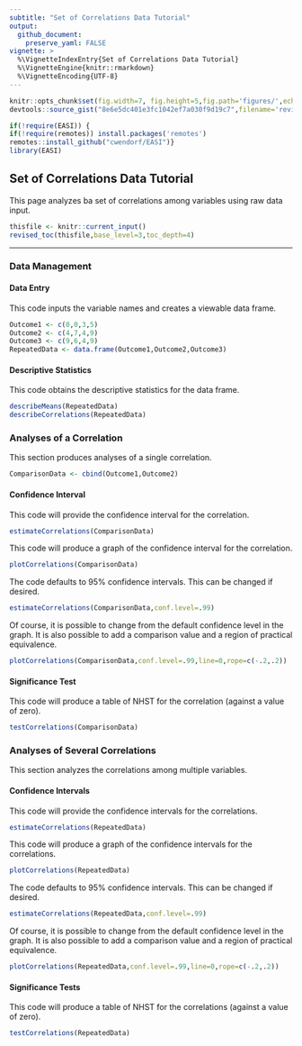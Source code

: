 ```yaml
---
subtitle: "Set of Correlations Data Tutorial"
output:
  github_document:
    preserve_yaml: FALSE
vignette: >
  %\VignetteIndexEntry{Set of Correlations Data Tutorial}
  %\VignetteEngine{knitr::rmarkdown}
  %\VignetteEncoding{UTF-8}
---
```


```r
knitr::opts_chunk$set(fig.width=7, fig.height=5,fig.path='figures/',echo=TRUE,warning=FALSE,message=FALSE)
devtools::source_gist("8e6e5dc401e3fc1042ef7a030f9d19c7",filename='revised_toc.R')
```

```r
if(!require(EASI)) {
if(!require(remotes)) install.packages('remotes')
remotes::install_github("cwendorf/EASI")}
library(EASI)
```

## Set of Correlations Data Tutorial

This page analyzes ba set of correlations among variables using raw data input.

```r
thisfile <- knitr::current_input()
revised_toc(thisfile,base_level=3,toc_depth=4)
```

---

### Data Management

#### Data Entry

This code inputs the variable names and creates a viewable data frame.
```r
Outcome1 <- c(0,0,3,5)
Outcome2 <- c(4,7,4,9)
Outcome3 <- c(9,6,4,9)
RepeatedData <- data.frame(Outcome1,Outcome2,Outcome3)
```

#### Descriptive Statistics

This code obtains the descriptive statistics for the data frame.
```r
describeMeans(RepeatedData)
describeCorrelations(RepeatedData)
```

### Analyses of a Correlation

This section produces analyses of a single correlation.

```r
ComparisonData <- cbind(Outcome1,Outcome2)
```

#### Confidence Interval

This code will provide the confidence interval for the correlation.
```r
estimateCorrelations(ComparisonData)
```

This code will produce a graph of the confidence interval for the correlation.
```r
plotCorrelations(ComparisonData)
```

The code defaults to 95% confidence intervals. This can be changed if desired.
```r
estimateCorrelations(ComparisonData,conf.level=.99)
```

Of course, it is possible to change from the default confidence level in the graph. It is also possible to add a comparison value and a region of practical equivalence.
```r
plotCorrelations(ComparisonData,conf.level=.99,line=0,rope=c(-.2,.2))
```

#### Significance Test

This code will produce a table of NHST for the correlation (against a value of zero).
```r
testCorrelations(ComparisonData)
```

### Analyses of Several Correlations

This section analyzes the correlations among multiple variables.

#### Confidence Intervals

This code will provide the confidence intervals for the correlations.
```r
estimateCorrelations(RepeatedData)
```

This code will produce a graph of the confidence intervals for the correlations.
```r
plotCorrelations(RepeatedData)
```

The code defaults to 95% confidence intervals. This can be changed if desired.
```r
estimateCorrelations(RepeatedData,conf.level=.99)
```

Of course, it is possible to change from the default confidence level in the graph. It is also possible to add a comparison value and a region of practical equivalence.
```r
plotCorrelations(RepeatedData,conf.level=.99,line=0,rope=c(-.2,.2))
```

#### Significance Tests

This code will produce a table of NHST for the correlations (against a value of zero).
```r
testCorrelations(RepeatedData)
```

